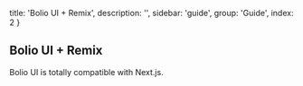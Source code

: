 
  title: 'Bolio UI + Remix',
  description: '',
  sidebar: 'guide',
  group: 'Guide',
  index: 2
}

## Bolio UI + Remix

Bolio UI is totally compatible with <Link target="_blank" color rel="nofollow" href="https://nextjs.org">Next.js</Link>.

